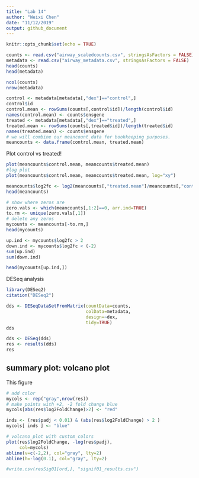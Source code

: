 ---
title: "Lab 14"
author: "Weixi Chen"
date: "11/12/2019"
output: github_document
---

```{r setup, include=FALSE}
knitr::opts_chunk$set(echo = TRUE)
```

```{r}
counts <- read.csv("airway_scaledcounts.csv", stringsAsFactors = FALSE)
metadata <- read.csv("airway_metadata.csv", stringsAsFactors = FALSE)
head(counts)
head(metadata)
```

```{r}
ncol(counts)
nrow(metadata)
```

```{r}
control <- metadata[metadata[,"dex"]=="control",]
control$id
control.mean <- rowSums(counts[,control$id])/length(control$id)
names(control.mean) <- counts$ensgene
treated <- metadata[metadata[,"dex"]=="treated",]
treated.mean <- rowSums(counts[,treated$id])/length(treated$id)
names(treated.mean) <- counts$ensgene
# we will combine our meancount data for bookkeeping purposes.
meancounts <- data.frame(control.mean, treated.mean)
```

Plot control vs treated!
```{r}
plot(meancounts$control.mean, meancounts$treated.mean)
#log plot
plot(meancounts$control.mean, meancounts$treated.mean, log="xy")
```

```{r}
meancounts$log2fc <- log2(meancounts[,"treated.mean"]/meancounts[,"control.mean"])
head(meancounts)
```

```{r}
# show where zeros are
zero.vals <- which(meancounts[,1:2]==0, arr.ind=TRUE)
to.rm <- unique(zero.vals[,1])
# delete any zeros
mycounts <- meancounts[-to.rm,]
head(mycounts)
```

```{r}
up.ind <- mycounts$log2fc > 2
down.ind <- mycounts$log2fc < (-2)
sum(up.ind)
sum(down.ind)
```

```{r}
head(mycounts[up.ind,])
```

DESeq analysis
```{r}
library(DESeq2)
citation("DESeq2")
```

```{r}
dds <- DESeqDataSetFromMatrix(countData=counts, 
                              colData=metadata, 
                              design=~dex, 
                              tidy=TRUE)
dds
```

```{r}
dds <- DESeq(dds)
res <- results(dds)
res
```

## summary plot: volcano plot
This figure 
```{r}
# add color
mycols <- rep("gray",nrow(res))
# make points with +2, -2 fold change blue
mycols[abs(res$log2FoldChange)>2] <- "red"

inds <- (res$padj < 0.01) & (abs(res$log2FoldChange) > 2 )
mycols[ inds ] <- "blue"

# volcano plot with custom colors
plot(res$log2FoldChange, -log(res$padj),
     col=mycols)
abline(v=c(-2,2), col="gray", lty=2)
abline(h=-log(0.1), col="gray", lty=2)
```

```{r}
#write.csv(resSig01[ord,], "signif01_results.csv")
```

